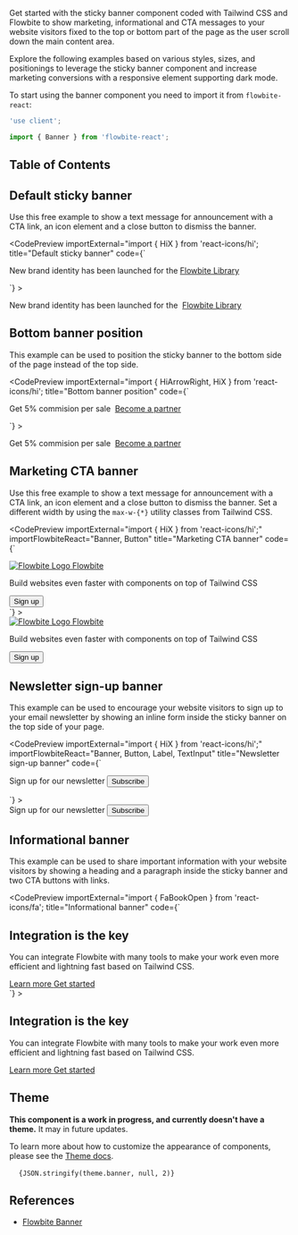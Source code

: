 
Get started with the sticky banner component coded with Tailwind CSS and Flowbite to show marketing, informational and CTA messages to your website visitors fixed to the top or bottom part of the page as the user scroll down the main content area.

Explore the following examples based on various styles, sizes, and positionings to leverage the sticky banner component and increase marketing conversions with a responsive element supporting dark mode.

To start using the banner component you need to import it from `flowbite-react`:

```jsx
'use client';

import { Banner } from 'flowbite-react';
```

## Table of Contents

## Default sticky banner

Use this free example to show a text message for announcement with a CTA link, an icon element and a close button to dismiss the banner.

<CodePreview
  importExternal="import { HiX } from 'react-icons/hi';
  title="Default sticky banner"
  code={`<Banner>
  <div className="fixed top-0 left-0 z-50 flex justify-between w-full p-4 border-b border-gray-200 bg-gray-50 dark:bg-gray-700 dark:border-gray-600">
    <div className="flex items-center mx-auto">
      <p className="flex items-center text-sm font-normal text-gray-500 dark:text-gray-400">
        <MdAnnouncement />
        <span>New brand identity has been launched for the <a href="https://flowbite.com" className="inline font-medium text-cyan-600 underline dark:text-cyan-500 underline-offset-2 decoration-600 dark:decoration-500 decoration-solid hover:no-underline">Flowbite Library</a></span>
      </p>
    </div>
    <Banner.CollapseButton color="gray" className="border-0 bg-transparent px-0">
      <HiX className="h-4 w-4" />
    </Banner.CollapseButton>
  </div>
</Banner>`}
>
  <Banner>
    <div className="flex w-full justify-between border-b border-gray-200 bg-gray-50 p-4 dark:border-gray-600 dark:bg-gray-700">
      <div className="mx-auto flex items-center">
        <p className="flex items-center text-sm font-normal text-gray-500 dark:text-gray-400">
          <MdAnnouncement className="mr-4 h-4 w-4" />
          <span className="[&_p]:inline">
            New brand identity has been launched for the&nbsp;
            <a
              href="https://flowbite.com"
              className="decoration-600 dark:decoration-500 inline font-medium text-cyan-600 underline decoration-solid underline-offset-2 hover:no-underline dark:text-cyan-500"
            >
              Flowbite Library
            </a>
          </span>
        </p>
      </div>
      <Banner.CollapseButton color="gray" className="border-0 bg-transparent text-gray-500 dark:text-gray-400">
        <HiX className="h-4 w-4" />
      </Banner.CollapseButton>
    </div>
  </Banner>
</CodePreview>

## Bottom banner position

This example can be used to position the sticky banner to the bottom side of the page instead of the top side.

<CodePreview
  importExternal="import { HiArrowRight, HiX } from 'react-icons/hi';
  title="Bottom banner position"
  code={`<Banner>
  <div className="fixed bottom-0 left-0 z-50 flex justify-between w-full p-4 border-t border-gray-200 bg-gray-50 dark:bg-gray-700 dark:border-gray-600">
    <div className="flex items-center mx-auto">
      <p className="flex items-center text-sm font-normal text-gray-500 dark:text-gray-400">
        <span className="inline-flex p-1 mr-3 bg-gray-200 rounded-full dark:bg-gray-600 w-6 h-6 items-center justify-center">
          <MdPercent className="h-4 w-4" />
        </span>
        <span>
          Get 5% commision per sale&nbsp;
          <a href="https://flowbite.com" className="flex items-center ml-0 text-sm font-medium text-cyan-600 md:ml-1 md:inline-flex dark:text-cyan-500 hover:underline">
            Become a partner
            <HiArrowRight className="ml-2" />
          </a>
        </span>
      </p>
    </div>
    <Banner.CollapseButton color="gray" className="border-0 bg-transparent text-gray-500 dark:text-gray-400">
      <HiX className="h-4 w-4" />
    </Banner.CollapseButton>
  </div>
</Banner>`}
>
  <Banner>
    <div className="flex w-full justify-between border-t border-gray-200 bg-gray-50 p-4 dark:border-gray-600 dark:bg-gray-700">
      <div className="mx-auto flex items-center">
        <p className="flex items-center text-sm font-normal text-gray-500 dark:text-gray-400">
          <span className="mr-3 inline-flex h-6 w-6 items-center justify-center rounded-full bg-gray-200 p-1 dark:bg-gray-600">
            <MdPercent className="h-4 w-4" />
          </span>
          <span className="[&_p]:inline">
            Get 5% commision per sale&nbsp;
            <a
              href="https://flowbite.com"
              className="ml-0 flex items-center text-sm font-medium text-cyan-600 hover:underline dark:text-cyan-500 md:ml-1 md:inline-flex"
            >
              Become a partner
              <HiArrowRight className="ml-2" />
            </a>
          </span>
        </p>
      </div>
      <Banner.CollapseButton color="gray" className="border-0 bg-transparent text-gray-500 dark:text-gray-400">
        <HiX className="h-4 w-4" />
      </Banner.CollapseButton>
    </div>
  </Banner>
</CodePreview>

## Marketing CTA banner

Use this free example to show a text message for announcement with a CTA link, an icon element and a close button to dismiss the banner. Set a different width by using the `max-w-{*}` utility classes from Tailwind CSS.

<CodePreview
  importExternal="import { HiX } from 'react-icons/hi';"
  importFlowbiteReact="Banner, Button"
  title="Marketing CTA banner"
  code={`<Banner>
  <div className="fixed left-1/2 top-6 z-50 flex w-[calc(100%-2rem)] -translate-x-1/2 flex-col justify-between rounded-lg border border-gray-100 bg-white p-4 shadow-sm dark:border-gray-600 dark:bg-gray-700 md:flex-row lg:max-w-7xl">
    <div className="mb-3 mr-4 flex flex-col items-start md:mb-0 md:flex-row md:items-center">
      <a
        href="https://flowbite.com/"
        className="mb-2 flex items-center border-gray-200 dark:border-gray-600 md:mb-0 md:mr-4 md:border-r md:pr-4"
      >
        <img src="https://flowbite.com/docs/images/logo.svg" className="mr-2 h-6" alt="Flowbite Logo" />
        <span className="self-center whitespace-nowrap text-lg font-semibold dark:text-white">Flowbite</span>
      </a>
      <p className="flex items-center text-sm font-normal text-gray-500 dark:text-gray-400">
        Build websites even faster with components on top of Tailwind CSS
      </p>
    </div>
    <div className="flex flex-shrink-0 items-center">
      <Button href="#" size="sm">Sign up</Button>
      <Banner.CollapseButton color="gray" className="border-0 bg-transparent text-gray-500 dark:text-gray-400">
        <HiX className="h-4 w-4" />
      </Banner.CollapseButton>
    </div>
  </div>
</Banner>`}
>
  <Banner>
    <div className="flex w-[calc(100%-2rem)] flex-col justify-between rounded-lg border border-gray-100 bg-white p-4 shadow-sm dark:border-gray-600 dark:bg-gray-700 md:flex-row lg:max-w-7xl">
      <div className="mb-3 mr-4 flex flex-col items-start md:mb-0 md:flex-row md:items-center">
        <a
          href="https://flowbite.com/"
          className="mb-2 flex items-center border-gray-200 dark:border-gray-600 md:mb-0 md:mr-4 md:border-r md:pr-4"
        >
          <img src="https://flowbite.com/docs/images/logo.svg" className="mr-2 h-6" alt="Flowbite Logo" />
          <span className="self-center whitespace-nowrap text-lg font-semibold dark:text-white md:pr-6">Flowbite</span>
        </a>
        <p className="flex items-center text-sm font-normal text-gray-500 dark:text-gray-400">
          Build websites even faster with components on top of Tailwind CSS
        </p>
      </div>
      <div className="flex flex-shrink-0 items-center">
        <Button href="#">Sign up</Button>
        <Banner.CollapseButton color="gray" className="border-0 bg-transparent text-gray-500 dark:text-gray-400">
          <HiX className="h-4 w-4" />
        </Banner.CollapseButton>
      </div>
    </div>
  </Banner>
</CodePreview>

## Newsletter sign-up banner

This example can be used to encourage your website visitors to sign up to your email newsletter by showing an inline form inside the sticky banner on the top side of your page.

<CodePreview
  importExternal="import { HiX } from 'react-icons/hi';"
  importFlowbiteReact="Banner, Button, Label, TextInput"
  title="Newsletter sign-up banner"
  code={`<Banner>
  <div className="fixed top-0 left-0 z-50 flex w-full items-center justify-between border-b border-gray-200 bg-gray-50 p-4 dark:border-gray-600 dark:bg-gray-700">
    <div className="mx-auto flex w-full flex-shrink-0 items-center sm:w-auto">
      <form action="#" className="flex w-full flex-col items-center md:flex-row md:gap-x-3">
        <Label
          htmlFor="email"
          className="mb-2 mr-auto flex-shrink-0 text-sm font-medium text-gray-500 dark:text-gray-400 md:m-0 md:mb-0"
        >
          Sign up for our newsletter
        </Label>
        <TextInput id="email" placeholder="Enter your email" required type="email" />
        <Button type="submit">Subscribe</Button>
      </form>
    </div>
    <Banner.CollapseButton color="gray" className="border-0 bg-transparent text-gray-500 dark:text-gray-400">
      <HiX className="h-4 w-4" />
    </Banner.CollapseButton>
  </div>
</Banner>`}
>
  <Banner>
    <div className="flex w-full items-center justify-between border-b border-gray-200 bg-gray-50 p-4 dark:border-gray-600 dark:bg-gray-700">
      <div className="mx-auto flex w-full flex-shrink-0 items-center sm:w-auto">
        <form action="#" className="flex w-full flex-col items-center md:flex-row md:gap-x-3">
          <Label
            htmlFor="email"
            className="mb-2 mr-auto flex-shrink-0 text-sm font-medium text-gray-500 dark:text-gray-400 md:m-0 md:mb-0"
          >
            Sign up for our newsletter
          </Label>
          <TextInput id="email" placeholder="Enter your email" required type="email" />
          <Button type="submit">Subscribe</Button>
        </form>
      </div>
      <Banner.CollapseButton color="gray" className="border-0 bg-transparent text-gray-500 dark:text-gray-400">
        <HiX className="h-4 w-4" />
      </Banner.CollapseButton>
    </div>
  </Banner>
</CodePreview>

## Informational banner

This example can be used to share important information with your website visitors by showing a heading and a paragraph inside the sticky banner and two CTA buttons with links.

<CodePreview
  importExternal="import { FaBookOpen } from 'react-icons/fa';
  title="Informational banner"
  code={`<Banner>
  <div className="fixed left-0 top-0 z-50 flex w-full flex-col justify-between border-b border-gray-200 bg-gray-50 p-4 dark:border-gray-600 dark:bg-gray-700 md:flex-row">
    <div className="mb-4 md:mb-0 md:mr-4">
      <h2 className="mb-1 text-base font-semibold text-gray-900 dark:text-white">Integration is the key</h2>
      <p className="flex items-center text-sm font-normal text-gray-500 dark:text-gray-400">
        You can integrate Flowbite with many tools to make your work even more efficient and lightning fast based on
        Tailwind CSS.
      </p>
    </div>
    <div className="flex flex-shrink-0 items-center">
      <a
        href="#"
        className="mr-3 inline-flex items-center justify-center rounded-lg border border-gray-200 bg-white px-3 py-2 text-xs font-medium text-gray-900 hover:bg-gray-100 hover:text-cyan-700 focus:z-10 focus:outline-none focus:ring-4 focus:ring-gray-200 dark:border-gray-600 dark:bg-gray-800 dark:text-gray-400 dark:hover:bg-gray-700 dark:hover:text-white dark:focus:ring-gray-700"
      >
        <FaBookOpen />
        Learn more
      </a>
      <a
        href="#"
        className="mr-2 inline-flex items-center justify-center rounded-lg bg-cyan-700 px-3 py-2 text-xs font-medium text-white hover:bg-cyan-800 focus:outline-none focus:ring-4 focus:ring-cyan-300 dark:bg-cyan-600 dark:hover:bg-cyan-700 dark:focus:ring-cyan-800"
      >
        Get started
        <HiArrowRight />
      </a>
      <Banner.CollapseButton color="gray" className="border-0 bg-transparent text-gray-500 dark:text-gray-400">
        <HiX className="h-4 w-4" />
      </Banner.CollapseButton>
    </div>
  </div>
</Banner>`}
>
  <Banner>
    <div className="flex w-full flex-col justify-between border-b border-gray-200 bg-gray-50 p-4 dark:border-gray-600 dark:bg-gray-700 md:flex-row">
      <div className="mb-4 md:mb-0 md:mr-4">
        <h2 className="mb-1 text-base font-semibold text-gray-900 dark:text-white">Integration is the key</h2>
        <p className="flex items-center text-sm font-normal text-gray-500 dark:text-gray-400">
          You can integrate Flowbite with many tools to make your work even more efficient and lightning fast based on
          Tailwind CSS.
        </p>
      </div>
      <div className="flex flex-shrink-0 items-center">
        <a
          href="#"
          className="mr-3 inline-flex items-center justify-center rounded-lg border border-gray-200 bg-white px-3 py-2 text-xs font-medium text-gray-900 hover:bg-gray-100 hover:text-cyan-700 focus:z-10 focus:outline-none focus:ring-4 focus:ring-gray-200 dark:border-gray-600 dark:bg-gray-800 dark:text-gray-400 dark:hover:bg-gray-700 dark:hover:text-white dark:focus:ring-gray-700"
        >
          <FaBookOpen className="mr-2 h-4 w-4" />
          Learn more
        </a>
        <a
          href="#"
          className="mr-2 inline-flex items-center justify-center rounded-lg bg-cyan-700 px-3 py-2 text-xs font-medium text-white hover:bg-cyan-800 focus:outline-none focus:ring-4 focus:ring-cyan-300 dark:bg-cyan-600 dark:hover:bg-cyan-700 dark:focus:ring-cyan-800"
        >
          Get started
          <HiArrowRight className="ml-2 h-4 w-4" />
        </a>
        <Banner.CollapseButton color="gray" className="border-0 bg-transparent text-gray-500 dark:text-gray-400">
          <HiX className="h-4 w-4" />
        </Banner.CollapseButton>
      </div>
    </div>
  </Banner>
</CodePreview>

## Theme

**This component is a work in progress, and currently doesn't have a theme.** It may in future updates.

To learn more about how to customize the appearance of components, please see the [Theme docs](/docs/customize/theme).

<pre className="language-tsx">
  <code>{JSON.stringify(theme.banner, null, 2)}</code>
</pre>

## References

- [Flowbite Banner](https://flowbite.com/docs/components/banner/)
